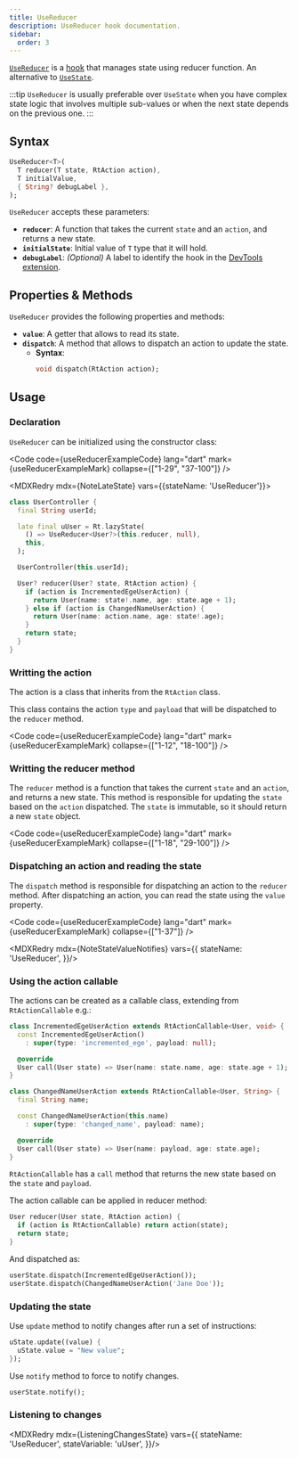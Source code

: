 ```yaml
---
title: UseReducer
description: UseReducer hook documentation.
sidebar:
  order: 3
---
```


<HT><a href="https://pub.dev/documentation/reactter/latest/reactter/UseReducer-class.html" target="_blank">`UseReducer`</a></HT> is a [hook](/reactter/core_concepts/hooks) that manages state using reducer function.
An alternative to <HT>[`UseState`](/reactter/api/hooks/use_state)</HT>.

:::tip
<HT>`UseReducer`</HT> is usually preferable over <HT>`UseState`</HT> when you have complex state logic that involves multiple sub-values or when the next state depends on the previous one.
:::

## Syntax

```dart showLineNumbers=false
UseReducer<T>(
  T reducer(T state, RtAction action),
  T initialValue,
  { String? debugLabel },
);
```

<HT>`UseReducer`</HT> accepts these parameters:

- <HM>**`reducer`**</HM>: A function that takes the current `state` and an `action`, and returns a new state.
- **`initialState`**: Initial value of <HT>`T`</HT> type that it will hold.
- **`debugLabel`**: *(Optional)* A label to identify the hook in the [DevTools extension](/reactter/devtools_extension).

## Properties & Methods

<HT>`UseReducer`</HT> provides the following properties and methods:

- **`value`**: A getter that allows to read its state.
- <HM>**`dispatch`**</HM>: A method that allows to dispatch an action to update the state.
  - **Syntax**:
    ```dart
    void dispatch(RtAction action);
    ```
<StateMethodsLite />

## Usage

### Declaration

<HT>`UseReducer`</HT> can be initialized using the constructor class:

<Code code={useReducerExampleCode} lang="dart" mark={useReducerExampleMark} collapse={["1-29", "37-100"]} />

<MDXRedry mdx={NoteLateState} vars={{stateName: 'UseReducer'}}>
  <Fragment slot="exampleCode">
```dart title="user_controller.dart" collapse={1-3, 8-19} "late" "Rt.lazyState" "UseReducer"
class UserController {
  final String userId;

  late final uUser = Rt.lazyState(
    () => UseReducer<User?>(this.reducer, null),
    this,
  );

  UserController(this.userId);

  User? reducer(User? state, RtAction action) {
    if (action is IncrementedEgeUserAction) {
      return User(name: state!.name, age: state.age + 1);
    } else if (action is ChangedNameUserAction) {
      return User(name: action.name, age: state!.age);
    }
    return state;
  }
}
```
  </Fragment>
</MDXRedry>

### Writting the action

The action is a class that inherits from the <HT>`RtAction`</HT> class.

This class contains the action `type` and `payload` that will be dispatched to the <HM>`reducer`</HM> method.

<Code code={useReducerExampleCode} lang="dart" mark={useReducerExampleMark} collapse={["1-12", "18-100"]} />

### Writting the reducer method

The <HM>`reducer`</HM> method is a function that takes the current `state` and an `action`, and returns a new state.
This method is responsible for updating the `state` based on the `action` dispatched.
The `state` is immutable, so it should return a new `state` object.

<Code code={useReducerExampleCode} lang="dart" mark={useReducerExampleMark} collapse={["1-18", "29-100"]} />

### Dispatching an action and reading the state

The <HM>`dispatch`</HM> method is responsible for dispatching an action to the <HM>`reducer`</HM> method.
After dispatching an action, you can read the state using the `value` property.

<Code code={useReducerExampleCode} lang="dart" mark={useReducerExampleMark} collapse={["1-37"]} />

<MDXRedry mdx={NoteStateValueNotifies} vars={{
  stateName: 'UseReducer',
}}/>

### Using the action callable

The actions can be created as a callable class, extending from <HT>`RtActionCallable`</HT> e.g.:

```dart "RtActionCallable" "call" "type" "payload"
class IncrementedEgeUserAction extends RtActionCallable<User, void> {
  const IncrementedEgeUserAction()
    : super(type: 'incremented_ege', payload: null);

  @override
  User call(User state) => User(name: state.name, age: state.age + 1);
}

class ChangedNameUserAction extends RtActionCallable<User, String> {
  final String name;

  const ChangedNameUserAction(this.name)
    : super(type: 'changed_name', payload: name);

  @override
  User call(User state) => User(name: payload, age: state.age);
}
```

<HT>`RtActionCallable`</HT> has a <HM>`call`</HM> method that returns the new state based on the `state` and `payload`.

The action callable can be applied in reducer method:

```dart "RtActionCallable"
User reducer(User state, RtAction action) {
  if (action is RtActionCallable) return action(state);
  return state;
}
```
And dispatched as:

```dart ".dispatch"
userState.dispatch(IncrementedEgeUserAction());
userState.dispatch(ChangedNameUserAction('Jane Doe'));
```

### Updating the state

Use <HM>`update`</HM> method to notify changes after run a set of instructions:

```dart showLineNumbers=false ".update"
uState.update((value) {
  uState.value = "New value";
});
```

Use <HM>`notify`</HM> method to force to notify changes.

```dart showLineNumbers=false ".notify"
userState.notify();
```

### Listening to changes

<MDXRedry mdx={ListeningChangesState} vars={{
  stateName: 'UseReducer',
  stateVariable: 'uUser',
}}/>
